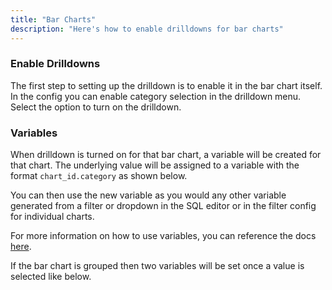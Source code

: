```yaml
---
title: "Bar Charts"
description: "Here's how to enable drilldowns for bar charts"
---
```


### Enable Drilldowns

The first step to setting up the drilldown is to enable it in the bar chart itself. In the config you can enable category selection in the drilldown menu. Select the option to turn on the drilldown.

### Variables

When drilldown is turned on for that bar chart, a variable will be created for that chart. The underlying value will be assigned to a variable with the format `chart_id.category` as shown below.

You can then use the new variable as you would any other variable generated from a filter or dropdown in the SQL editor or in the filter config for individual charts.

For more information on how to use variables, you can reference the docs [here](/creating-dashboards/variables/using-variables).

If the bar chart is grouped then two variables will be set once a value is selected like below.
